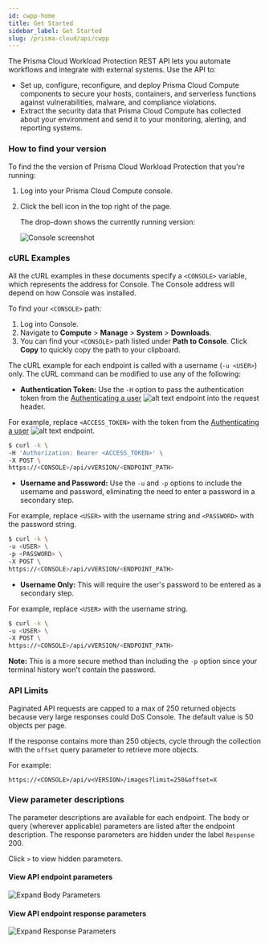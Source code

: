 ```yaml
---
id: cwpp-home
title: Get Started
sidebar_label: Get Started
slug: /prisma-cloud/api/cwpp
---
```



The Prisma Cloud Workload Protection REST API lets you automate workflows and integrate with external systems.
Use the API to:

- Set up, configure, reconfigure, and deploy Prisma Cloud Compute components to secure your hosts, containers, and serverless functions against vulnerabilities, malware, and compliance violations.
- Extract the security data that Prisma Cloud Compute has collected about your environment and send it to your monitoring, alerting, and reporting systems.

### How to find your version

To find the the version of Prisma Cloud Workload Protection that you're running:

1. Log into your Prisma Cloud Compute console.

1. Click the bell icon in the top right of the page.

   The drop-down shows the currently running version:

   ![Console screenshot](/img/compute-version.png)

### cURL Examples

All the cURL examples in these documents specify a `<CONSOLE>` variable, which represents the address for Console.
The Console address will depend on how Console was installed.

To find your `<CONSOLE>` path:

1. Log into Console.
2. Navigate to **Compute** > **Manage** > **System** > **Downloads**.
3. You can find your `<CONSOLE>` path listed under **Path to Console**. Click **Copy** to quickly copy the path to your clipboard.

The cURL example for each endpoint is called with a username (`-u <USER>`) only.
The cURL command can be modified to use any of the following:

- **Authentication Token:** Use the `-H` option to pass the authentication token from the [Authenticating a user](/cwpp/api/post-authenticate/) ![alt text](/icons/api-icon-pan-dev.svg) endpoint into the request header.

For example, replace `<ACCESS_TOKEN>` with the token from the [Authenticating a user](/cwpp/api/post-authenticate/) ![alt text](/icons/api-icon-pan-dev.svg) endpoint.

```bash
$ curl -k \
-H 'Authorization: Bearer <ACCESS_TOKEN>' \
-X POST \
https://<CONSOLE>/api/vVERSION/<ENDPOINT_PATH>
```

- **Username and Password:** Use the `-u` and `-p` options to include the username and password, eliminating the need to enter a password in a secondary step.

For example, replace `<USER>` with the username string and `<PASSWORD>` with the password string.

```bash
$ curl -k \
-u <USER> \
-p <PASSWORD> \
-X POST \
https://<CONSOLE>/api/vVERSION/<ENDPOINT_PATH>
```

- **Username Only:** This will require the user's password to be entered as a secondary step.

For example, replace `<USER>` with the username string.

```bash
$ curl -k \
-u <USER> \
-X POST \
https://<CONSOLE>/api/vVERSION/<ENDPOINT_PATH>
```

**Note:** This is a more secure method than including the `-p` option since your terminal history won't contain the password.

### API Limits

Paginated API requests are capped to a max of 250 returned objects because very large responses could DoS Console. The default value is 50 objects per page.

If the response contains more than 250 objects, cycle through the collection with the `offset` query parameter to retrieve more objects.

For example:

```
https://<CONSOLE>/api/v<VERSION>/images?limit=250&offset=X
```

### View parameter descriptions

The parameter descriptions are available for each endpoint. The body or query (wherever applicable) parameters are listed after the endpoint description.
The response parameters are hidden under the label `Response` 200.

Click `>` to view hidden parameters.

#### View API endpoint parameters

![Expand Body Parameters](/img/expandingbodyparameters.gif)

#### View API endpoint response parameters

![Expand Response Parameters](/img/expandingresponse.gif)
